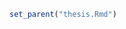 ```r
set_parent("thesis.Rmd")
```

<!--
(This is included by thesis.tex; you do not latex it by itself.)
-->

\begin{abstract}

% The text of the abstract goes here.  If you need to use a \section
% command you will need to use \section*, \subsection*, etc. so that
% you don't get any numbering.  You probably won't be using any of
% these commands in the abstract anyway.

Invasive brag; forbearance.

\end{abstract}
